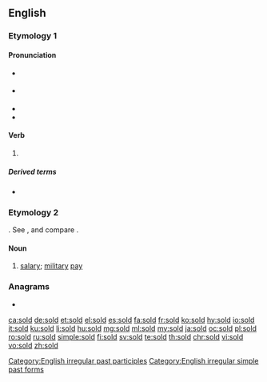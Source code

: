 {{also|şold}}
==English==

===Etymology 1===

====Pronunciation====
* {{a|RP}} {{IPA|/ˈsəʊld/|lang=en}}
* {{a|GenAm}} {{IPA|/ˈsoʊld/|lang=en}}
* {{audio|en-us-sold.ogg|Audio (US)|lang=en}}
* {{rhymes|əʊld|lang=en}}

====Verb====
{{head|en|verb form}}

# {{en-past of|sell}}

=====Derived terms=====
* {{l|en|oversold}}

===Etymology 2===
{{PIE root|en|solh₂}}
{{etyl|fr|en}} {{m|fr|solde}}. See {{m|en|soldier}}, and compare {{m|en|sou}}.

====Noun====
{{en-noun|?}}

# {{label|en|obsolete}} [[salary]]; [[military]] [[pay]]
#: {{rfquotek|Spenser}}

{{Webster 1913}}

===Anagrams===
* {{l|en|OSDL}}

[[Category:English irregular past participles]]
[[Category:English irregular simple past forms]]

[[ca:sold]]
[[de:sold]]
[[et:sold]]
[[el:sold]]
[[es:sold]]
[[fa:sold]]
[[fr:sold]]
[[ko:sold]]
[[hy:sold]]
[[io:sold]]
[[it:sold]]
[[ku:sold]]
[[li:sold]]
[[hu:sold]]
[[mg:sold]]
[[ml:sold]]
[[my:sold]]
[[ja:sold]]
[[oc:sold]]
[[pl:sold]]
[[ro:sold]]
[[ru:sold]]
[[simple:sold]]
[[fi:sold]]
[[sv:sold]]
[[te:sold]]
[[th:sold]]
[[chr:sold]]
[[vi:sold]]
[[vo:sold]]
[[zh:sold]]